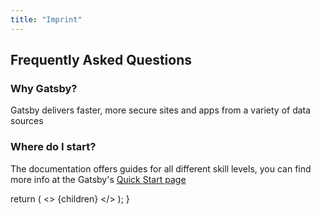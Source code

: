 ```yaml
---
title: "Imprint"
---
```

## Frequently Asked Questions
### Why Gatsby?
Gatsby delivers faster, more secure sites and apps from a variety of data
sources
### Where do I start?
The documentation offers guides for all different skill levels, you can
find more info at the Gatsby's [Quick Start page](https://www.gatsbyjs.com/docs/quick-start)
<!-- This default export overrides the default layout ensuring -->
<!--  that the FAQ component isn't wrapped by other elements -->
  return (
    <>
      {children}
    </>
  );
}